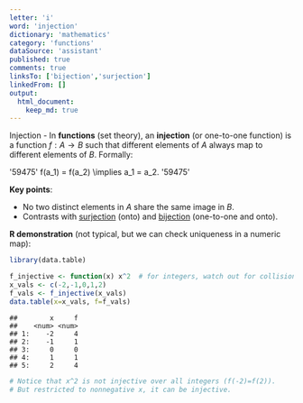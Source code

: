 ```yaml
---
letter: 'i'
word: 'injection'
dictionary: 'mathematics'
category: 'functions'
dataSource: 'assistant'
published: true
comments: true
linksTo: ['bijection','surjection']
linkedFrom: []
output:
  html_document:
    keep_md: true
---
```




<a id="injection">Injection</a> - In **functions** (set theory), an **injection** (or one-to-one function) is a function $f: A \to B$ such that different elements of $A$ always map to different elements of $B$. Formally:

'59475'
f(a_1) = f(a_2) \implies a_1 = a_2.
'59475'

**Key points**:
- No two distinct elements in $A$ share the same image in $B$.
- Contrasts with [surjection](#surjection) (onto) and [bijection](#bijection) (one-to-one and onto).

**R demonstration** (not typical, but we can check uniqueness in a numeric map):


``` r
library(data.table)

f_injective <- function(x) x^2  # for integers, watch out for collisions at +/-x
x_vals <- c(-2,-1,0,1,2)
f_vals <- f_injective(x_vals)
data.table(x=x_vals, f=f_vals)
```

```
##        x     f
##    <num> <num>
## 1:    -2     4
## 2:    -1     1
## 3:     0     0
## 4:     1     1
## 5:     2     4
```

``` r
# Notice that x^2 is not injective over all integers (f(-2)=f(2)). 
# But restricted to nonnegative x, it can be injective.
```
